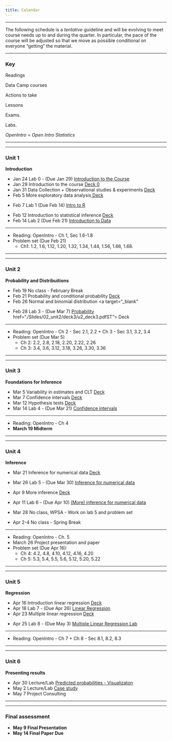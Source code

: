 ```yaml
---
title: Calendar
---
```


***

<i class="fa fa-warning"></i> The following schedule is a *tentative* guideline and will be evolving to meet course needs up to and during the quarter.
In particular, the pace of the course will be adjusted so that we move as possible conditional on everyone "getting" the material.

***

### Key

<i class="fa fa-book"></i> Readings

<i class="fa fa-code"></i> Data Camp courses

<i class="fa fa-gears"></i> Actions to take

<i class="fa fa-bar-chart"></i> Lessons

<i class="fa fa-puzzle-piece"></i> Exams.

<i class="fa fa-flask"></i> Labs.

*OpenIntro* = *Open Intro Statistics*

***
***
### Unit 1

**Introduction**


<ul class="fa-ul">
<li><i class="fa-li fa fa-flask"></i>        Jan 24 Lab 0 - (Due Jan 29) <a target="_blank" href=./Labs/lab0/lab0.html>Introduction to the Course</a>
<li><i class="fa-li fa fa-bar-chart"></i>    Jan 29 Introduction to the course <a target = "_blank" href="./Slides/00_intro/topic0.pdfST">Deck 0</a>
<li><i class="fa-li fa fa-bar-chart"></i>    Jan 31 Data Collection + Observational studies & experiments <a target="_blank" href="./Slides/01_unit1/deck1/deck-1-1.pdfST"> Deck</a>
<li><i class="fa-li fa fa-bar-chart"></i>    Feb 5  More exploratory data analysis<a target="_blank" href="./Slides/01_unit1/u1_deck3/u1_deck3.pdfST"> Deck</a>
<li><i class="fa-li fa fa-flask"></i>        Feb 7  Lab 1 (Due Feb 14) <a href=./Labs/lab1/intro_to_r.html>Intro to R</a>

<li><i class="fa-li fa fa-bar-chart"></i>    Feb 12 Introduction to statistical inference <a target="_blank" href="./Slides/01_unit1/u1_deck4/u1_deck4.pdfST"> Deck </a>
<li><i class="fa-li fa fa-flask"></i>        Feb 14  Lab 2 (Due Feb 21) <a target="_blank" href=./Labs/lab2/introduction_to_data.html> Introduction to Data</a> 
</ul>
***
<ul class="fa-ul">
<li><i class="fa-li fa fa-book"></i> Reading:  OpenIntro -  Ch 1, Sec 1.6-1.8</a>
<li><i class="fa-li fa fa-gears"></i> Problem set (Due Feb 21)
  <ul>
  <li> Ch1:  1.2, 1.6, 1.12, 1.20, 1.32, 1.34, 1.44, 1.56, 1.66, 1.68.  </a>
  </ul>
</ul>
***
***

###  Unit 2

**Probability and Distribuitions**

<ul class="fa-ul">
<li><i class="fa-li fa fa-bar-chart"></i>    Feb 19  	No class - February Break </a>
<li><i class="fa-li fa fa-bar-chart"></i>    Feb 21 	Probability and conditional probability <a target="_blank" href="./Slides/02_unit2/deck1/u2_deck1.pdfST"> Deck </a>
<li><i class="fa-li fa fa-bar-chart"></i>    Feb 26  	Normal and binomial distribution <a target="_blank"
<li><i class="fa-li fa fa-flask"></i>        Feb 28   Lab 3 - (Due Mar 7) <a target="_blank" href=./Labs/lab0/lab0.html>Probability</a>
 href="./Slides/02_unit2/deck3/u2_deck3.pdfST"> Deck</a>

</ul>


***

<ul class="fa-ul">
<li><i class="fa-li fa fa-book"></i> Reading:  OpenIntro - Ch 2 - Sec 2.1, 2.2 + Ch 3 - Sec 3.1, 3.2, 3.4</a>
<li><i class="fa-li fa fa-gears"></i> Problem set (Due Mar 5)
  <ul> 
  <li> Ch 2: 2.2, 2.8, 2.18, 2.20, 2.22, 2.26
  <li> Ch 3: 3.4, 3.6, 3.12, 3.18, 3.26, 3.30, 3.36 </a>
  </ul>
</ul>
***
***



### Unit 3

**Foundations for Inference** 

<ul class="fa-ul">
<li><i class="fa-li fa fa-bar-chart"></i>    Mar 5 	Variability in estimates and CLT  <a target="_blank" href="./Slides/03_unit3/deck1/u3_deck1.pdfST"> Deck </a>
<li><i class="fa-li fa fa-bar-chart"></i>    Mar 7 	Confidence intervals  <a target="_blank" href="./Slides/03_unit3/deck2/u3_deck2.pdfST"> Deck </a>
<li><i class="fa-li fa fa-bar-chart"></i>    Mar 12 	 Hypothesis tests  <a target="_blank" href="./Slides/03_unit3/deck3/u3_deck3.pdfST"> Deck</a>
<li><i class="fa-li fa fa-flask"></i>        Mar 14  Lab 4 - (Due Mar 21) <a target="_blank" href=./Labs/lab4/confidence_intervals.html>Confidence intervals</a>
</ul>


***

<ul class="fa-ul">
<li><i class="fa-li fa fa-book"></i> Reading:  OpenIntro -  Ch 4</a>
<li><i class="fa-li fa fa-puzzle-piece"></i> **March 19  Midterm** </a>
</ul>


***
***

### Unit 4

**Inference**

<ul class="fa-ul">
<li><i class="fa-li fa fa-bar-chart"></i>    Mar 21  Inference for numerical data  <a target="_blank" href="./Slides/04_unit4/deck1/u4_deck1.pdfST"> Deck </a>
<li><i class="fa-li fa fa-flask"></i>        Mar 26  Lab 5 - (Due Mar 30) <a target="_blank" href=./Labs/lab5/inf_for_numerical_data.html>Inference for numerical data</a>

<li><i class="fa-li fa fa-bar-chart"></i>    Apr 9  More inference  <a target="_blank" href="./Slides/04_unit4/deck4/u4_deck4.pdfST"> Deck</a> 
<li><i class="fa-li fa fa-flask"></i>        Apr 11  Lab 6 - (Due Apr 10) <a target="_blank" href=./Labs/lab6/more_inf_for_numerical_data.html>(More) inference for numerical data</a>

<li><i class="fa-li fa fa-object-ungroup"></i>    Mar 28 No class, WPSA -  Work on lab 5 and problem set  

<li><i class="fa-li  fa fa-exclamation"></i>    Apr 2-4 No class - Spring Break 

</ul>



***
<ul class="fa-ul">
<li><i class="fa-li fa fa-book"></i> Reading:  OpenIntro -  Ch. 5</a>
<li><i class="fa-li fa fa-microphone"></i> March 26 Project presentation and paper
<li><i class="fa-li fa fa-gears"></i> Problem set (Due Apr 16):    </a>
  <ul> 
  <li> Ch 4: 4.2, 4.8, 4.10, 4.12,  4.16, 4.20
  <li> Ch 5: 5.3, 5.4, 5.5, 5.6, 5.12, 5.20, 5.22 </a>
  </ul>
</ul>

***
***



### Unit 5
**Regression**


<ul class="fa-ul">
<li><i class="fa-li fa fa-bar-chart"></i>    Apr 16  Introduction linear regression  <a target="_blank" href="./Slides/unit4/deck-1-2.pdfST"> Deck</a>
<li><i class="fa-li fa fa-flask"></i>        Apr 18  Lab 7 - (Due Apr 26) <a target="_blank" href=./Labs/lab7/simple_regression.html>Linear Regression</a>
<li><i class="fa-li fa fa-bar-chart"></i>    Apr 23 Multiple linear regression  <a target="_blank" href="./Slides/unit4/deck-1-2.pdfST"> Deck</a>
<li><i class="fa-li fa fa-flask"></i>        Apr 25   Lab 8 - (Due May 3) <a target="_blank" href=./Labs/lab8//multiple_regression.html>Multiple Linear Regression Lab</a>

</ul>


***

<ul class="fa-ul">
<li><i class="fa-li fa fa-book"></i> Reading:  OpenIntro  - Ch 7 + Ch 8 - Sec 8.1, 8.2, 8.3</a>
</ul>

***
***


### Unit 6
**Presenting results**


<ul class="fa-ul">

<li><i class="fa-li fa fa-flask"></i>        Apr 30   Lecture/Lab <a target="_blank" href=./Labs/lab0/lab0.html>Predicted probabilities -  Visualizaton </a>
<li><i class="fa-li fa fa-flask"></i>        May 2    Lecture/Lab <a target="_blank" href=./Labs/lab0/lab0.html>Case study</a>
<li><i class="fa-li fa"></i>        May 7   Project Consulting
</ul>

***
***

### Final assessment

<ul class="fa-ul">
<li><i class="fa-li fa fa-microphone"></i>**May  9  Final Presentation** 
<li><i class="fa-li fa fa-file-text-o"></i> **May  14  Final Paper Due** 
</ul>
